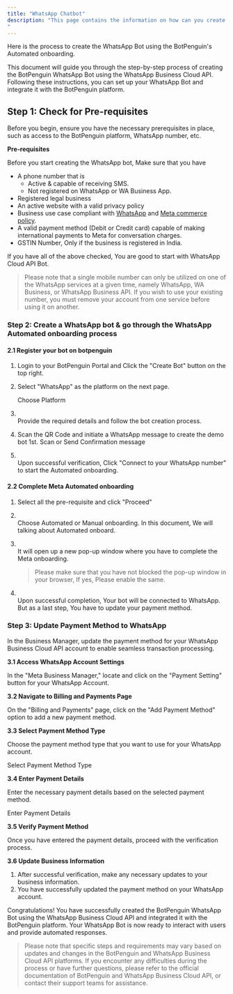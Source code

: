 ```yaml
---
title: "WhatsApp Chatbot"
description: "This page contains the information on how can you create the WhatsApp chatbot for your business.
"
---
```


Here is the process to create the WhatsApp Bot using the BotPenguin's Automated onboarding.

This document will guide you through the step-by-step process of creating the BotPenguin WhatsApp Bot using the WhatsApp Business Cloud API. Following these instructions, you can set up your WhatsApp Bot and integrate it with the BotPenguin platform.

## **Step 1: Check for Pre-requisites**

Before you begin, ensure you have the necessary prerequisites in place, such as access to the BotPenguin platform, WhatsApp number, etc.

**Pre-requisites**

Before you start creating the WhatsApp bot, Make sure that you have

- A phone number that is
  - Active & capable of receiving SMS.
  - Not registered on WhatsApp or WA Business App.
- Registered legal business
- An active website with a valid privacy policy
- Business use case compliant with [WhatsApp](https://www.whatsapp.com/legal/commerce-policy) and [Meta commerce policy](https://www.facebook.com/policies_center/commerce/).
- A valid payment method (Debit or Credit card) capable of making international payments to Meta for conversation charges.
- GSTIN Number, Only if the business is registered in India.

If you have all of the above checked, You are good to start with WhatsApp Cloud API Bot.

> Please note that a single mobile number can only be utilized on one of the WhatsApp services at a given time, namely WhatsApp, WA Business, or WhatsApp Business API. If you wish to use your existing number, you must remove your account from one service before using it on another.

### **Step 2: Create a WhatsApp bot & go through the WhatsApp Automated onboarding process**

#### **2.1 Register your bot on botpenguin**

1. Login to your BotPenguin Portal and Click the "Create Bot" button on the top right.
2. Select "WhatsApp" as the platform on the next page.

   Choose Platform
3. \
   Provide the required details and follow the bot creation process.
4. Scan the QR Code and initiate a WhatsApp message to create the demo bot 1st. Scan or Send Confirmation message
5. \
   Upon successful verification, Click "Connect to your WhatsApp number" to start the Automated onboarding.

#### **2.2 Complete Meta Automated onboarding**

1. Select all the pre-requisite and click "Proceed"
2. \
   Choose Automated or Manual onboarding. In this document, We will talking about Automated onboard.
3. \
   It will open up a new pop-up window where you have to complete the Meta onboarding.

   > Please make sure that you have not blocked the pop-up window in your browser, If yes, Please enable the same.
4. \
   Upon successful completion, Your bot will be connected to WhatsApp. But as a last step, You have to update your payment method.

### **Step 3: Update Payment Method to WhatsApp**

In the Business Manager, update the payment method for your WhatsApp Business Cloud API account to enable seamless transaction processing.

**3.1 Access WhatsApp Account Settings**

In the "Meta Business Manager," locate and click on the "Payment Setting" button for your WhatsApp Account.

**3.2 Navigate to Billing and Payments Page**

On the "Billing and Payments" page, click on the "Add Payment Method" option to add a new payment method.

**3.3 Select Payment Method Type**

Choose the payment method type that you want to use for your WhatsApp account.

Select Payment Method Type

**3.4 Enter Payment Details**

Enter the necessary payment details based on the selected payment method.

Enter Payment Details

**3.5 Verify Payment Method**

Once you have entered the payment details, proceed with the verification process.

**3.6 Update Business Information**

1. After successful verification, make any necessary updates to your business information.
2. You have successfully updated the payment method on your WhatsApp account.

Congratulations\! You have successfully created the BotPenguin WhatsApp Bot using the WhatsApp Business Cloud API and integrated it with the BotPenguin platform. Your WhatsApp Bot is now ready to interact with users and provide automated responses.

> Please note that specific steps and requirements may vary based on updates and changes in the BotPenguin and WhatsApp Business Cloud API platforms. If you encounter any difficulties during the process or have further questions, please refer to the official documentation of BotPenguin and WhatsApp Business Cloud API, or contact their support teams for assistance.